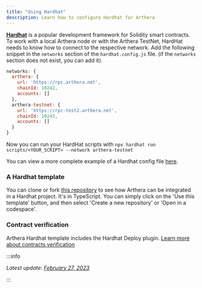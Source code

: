 ```yaml
---
title: "Using Hardhat"
description: Learn how to configure Hardhat for Arthera
---
```


[**Hardhat**](https://hardhat.org/) is a popular development framework for Solidity smart contracts.
To work with a local Arthera node or with the Arthera TestNet, HardHat needs to know how to connect to the respective network.
Add the following snippet in the `networks` section of the `hardhat.config.js` file. (if the `networks` section does
not exist, you can add it).

```js
networks: {
  arthera: {
    url: 'https://rpc.arthera.net',
    chainId: 10242,
    accounts: []
  },
  arthera-testnet: {
    url: 'https://rpc-test2.arthera.net',
    chainId: 10243,
    accounts: []
  }
}
```

Now you can run your HardHat scripts with `npx hardhat run scripts/<YOUR_SCRIPT> --network arthera-testnet`

You can view a more complete example of a Hardhat config file [here](https://github.com/artheranet/arthera-hardhat-template/blob/main/hardhat.config.ts).

### A Hardhat template

You can clone or fork [this repository](https://github.com/artheranet/arthera-hardhat-template) to see how Arthera can be integrated in a Hardhat project. It's in TypeScript. You can simply click on the 'Use this template' button, and then select 'Create a new repository' or 'Open in a codespace'.

### Contract verification

Arthera Hardhat template includes the Hardhat Deploy plugin. [Learn more about contracts verification](/build/developing-sc/contracts-verification)

:::info

_Latest update: [February 27, 2023](https://github.com/artheranet/arthera-docs)_

:::

